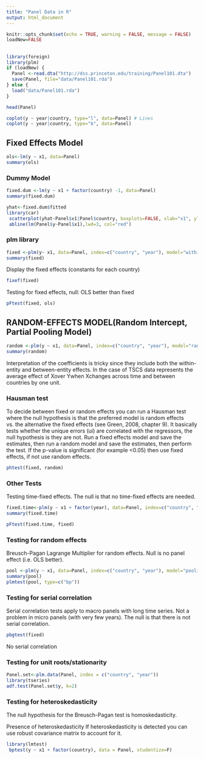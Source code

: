 ---
title: "Panel Data in R"
output: html_document
---

```{r setup, include=FALSE}
knitr::opts_chunk$set(echo = TRUE, warning = FALSE, message = FALSE)
loadNew=FALSE
```

## 

```{r}
library(foreign)
library(plm)
if (loadNew) {
  Panel <-read.dta("http://dss.princeton.edu/training/Panel101.dta")
  save(Panel, file="data/Panel101.rda")
} else {
  load("data/Panel101.rda")
}

head(Panel)
```


```{r}
coplot(y ~ year|country, type="l", data=Panel) # Lines
coplot(y ~ year|country, type="b", data=Panel)
```

## Fixed Effects Model

```{r}
ols<-lm(y ~ x1, data=Panel)
summary(ols)
```


### Dummy Model

```{r}
fixed.dum <-lm(y ~ x1 + factor(country) -1, data=Panel)
summary(fixed.dum)
```



```{r}
yhat<-fixed.dum$fitted
library(car)
 scatterplot(yhat~Panel$x1|Panel$country, boxplots=FALSE, xlab="x1", ylab="yhat",smooth=FALSE)
 abline(lm(Panel$y~Panel$x1),lwd=3, col="red")
```

### plm library

```{r}
fixed <-plm(y~ x1, data=Panel, index=c("country", "year"), model="within")
summary(fixed)

```

Display the fixed effects (constants for each country)

```{r}
fixef(fixed) 
```

Testing for fixed effects, null: OLS better than fixed
```{r}
pFtest(fixed, ols) 

```


## RANDOM-EFFECTS MODEL(Random Intercept, Partial Pooling Model)

```{r}
random <-plm(y ~ x1, data=Panel, index=c("country", "year"), model="random")
summary(random)
```

Interpretation of the coefficients is tricky since they include both the within-entity and between-entity effects. In the case of TSCS data represents the average effect of Xover Ywhen Xchanges across time and between countries by one unit.

### Hausman test

To decide between fixed or random effects you can run a Hausman test where the null hypothesis is that the preferred model is random effects vs. the alternative the fixed effects (see Green, 2008, chapter 9). It basically tests whether the unique errors (ui) are correlated with the regressors, the null hypothesis is they are not.
Run a fixed effects model and save the estimates, then run a random model and save the estimates, then perform the test. If the p-value is significant (for example <0.05) then use fixed effects, if not use random effects.

```{r}
phtest(fixed, random)

```

### Other Tests

Testing time-fixed effects. The null is that no time-fixed effects are needed.

```{r}
fixed.time<-plm(y ~ x1 + factor(year), data=Panel, index=c("country", "year"), model="within")
summary(fixed.time)

```


```{r}
pFtest(fixed.time, fixed)
```

### Testing for random effects

Breusch-Pagan Lagrange Multiplier for random effects. Null is no panel effect (i.e. OLS better).



```{r}
pool <-plm(y ~ x1, data=Panel, index=c("country", "year"), model="pooling")
summary(pool)
plmtest(pool, type=c("bp"))
```

### Testing for serial correlation

Serial correlation tests apply to macro panels with long time series. Not a problem in micro panels (with very few years). The null is that there is not serial correlation.

```{r}
pbgtest(fixed)

```

No serial correlation


### Testing for unit roots/stationarity

```{r}
Panel.set<-plm.data(Panel, index = c("country", "year"))
library(tseries)
adf.test(Panel.set$y, k=2)

```



### Testing for heteroskedasticity

The null hypothesis for the Breusch-Pagan test is homoskedasticity.

Presence of heteroskedasticity
If heteroskedasticity is detected you can use robust covariance matrix to account for it. 
```{r}
library(lmtest)
 bptest(y ~ x1 + factor(country), data = Panel, studentize=F)
```

